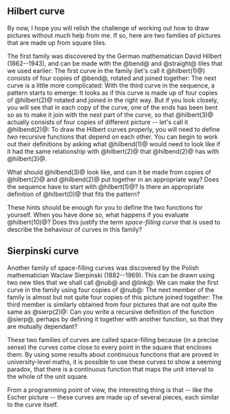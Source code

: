 {{GeomLab}}
==Hilbert curve==

By now, I hope you will relish the challenge of working out how to
draw pictures without much help from me.
If so, here are two families of pictures that are made up from square
tiles.

The first family was discovered by the German mathematician David
Hilbert (1862--1943), and can be made with the @bend@ and
@straight@ tiles that we used earlier:
{{GeomPic|7010|bend|*}}
{{GeomPic|7020|straight|*}}
The first curve in the family (let's call it
@hilbert(1)@) consists of four copies of @bend@,
rotated and joined together:
{{GeomPic|7030|hilbert(1)|*}}
The next curve is a little more complicated:
{{GeomPic|7040|hilbert(2)|*}}
With the third curve in the sequence, a pattern starts to
emerge:
{{GeomPic|7050|hilbert(3)|*}}
It looks as if this curve is made up of four copies of
@hilbert(2)@ rotated and joined in the right way.
But if you look closely, you will see that in each copy of the curve,
one of the ends has been bent so as to make it join with the next part
of the curve, so that @hilbert(3)@ actually consists of
four copies of different picture -- let's call it
@hilbend(2)@:
{{GeomPic|7060|hilbend(2)|*}}
To draw the Hilbert curves properly, you will need to define
<i>two</i> recursive functions that depend on each other.  You can
begin to work out their definitions by asking what
@hilbend(1)@ would need to look like if it had the same
relationship with @hilbert(2)@ that @hilbend(2)@
has with @hilbert(3)@.

What should @hilbend(3)@ look like, and can it be made
from copies of @hilbert(2)@ and @hilbend(2)@ put
together in an appropriate way?
Does the sequence have to start with @hilbert(1)@?  Is there an
appropriate definition of @hilbert(0)@ that fits the pattern?

These hints should be enough for you to define the two functions
for yourself.  When you have done so, what happens if you evaluate
@hilbert(10)@?  Does this 
justify the term <i>space-filling curve</i> that is used to describe
the behaviour of curves in this family?

==Sierpinski curve==

Another family of space-filling curves was discovered by the Polish
mathematician Waclaw Sierpinski (1882--1969).  This can be drawn using
two new tiles that we shall call @nub@ and @link@:
{{GeomPic|7100|nub|*}}
{{GeomPic|7110|link|*}}
We can make the first curve in the family using four copies of @nub@:
{{GeomPic|7120|sierp(1)|*}}
The next member of the family is almost but not quite four copies
of this picture joined together:
{{GeomPic|7130|sierp(2)|*}}
The third member is similarly obtained from four pictures that are
not quite the same as @sierp(2)@:
{{GeomPic|7140|sierp(3)|*}}
Can you write a recursive definition of the function @sierp@,
perhaps by defining it together with another function, so that they
are mutually dependant?

These two families of curves are called space-filling because (in a
precise sense) the curves come close to every point in the square that
encloses them.  By using some results about continuous functions that
are proved in university-level maths, it is possible to use these
curves to show a seeming paradox, that there is a continuous function
that maps the unit interval to the whole of the unit square.

From a programming point of view, the interesting thing is that --
like the Escher picture -- these curves are made up of several pieces,
each similar to the curve itself.

